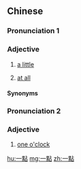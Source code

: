 {{also|一点}}
==Chinese==
{{zh-forms|s=一点}}

===Pronunciation 1===
{{zh-pron
|m=一diǎn,er=y
|c=jat1 dim2
|h=pfs=yit-tiám
|cat=a
}}

===Adjective===
{{zh-adj}}

# [[a little]]
#: {{zh-x|給 自己 '''一點兒{r}''' 壓力|to put '''a little''' pressure on oneself}}
#: {{zh-x|小朋友，多 吃 一點。|Child, have some more to eat.''}}
# [[at all]]
#: {{zh-x|我 '''一點兒{r}''' 都 不 緊張。|I'm not nervous '''at all'''.}}

====Synonyms====
{{zh-dial}}

===Pronunciation 2===
{{zh-pron
|m=yīdiǎn
|c=jat1 dim2
|mn=chi̍t-tiám
|cat=a
}}

===Adjective===
{{zh-adj}}

# [[one o'clock]]

{{zh-cat|Beginning}}

[[hu:一點]]
[[mg:一點]]
[[zh:一點]]